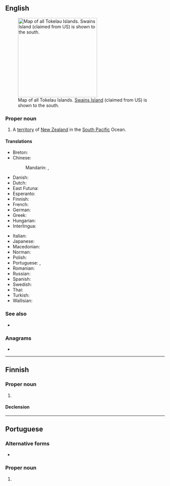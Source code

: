 {{also|tokelau}}
==English==
{{wikipedia}}

[[File:Tokelau Islands.png|thumb|right|250px|Map of all Tokelau Islands. [[Swains Island]] (claimed from US) is shown to the south.]]

===Proper noun===
{{en-proper noun}}

# A [[territory]] of [[New Zealand]] in the [[South Pacific]] Ocean.

====Translations====
{{trans-top|a territory of New Zealand in the Pacific}}
* Breton: {{t|br|Tokelau}}
* Chinese:
*: Mandarin: {{t+|cmn|托克勞|sc=Hani}}, {{t+|cmn|托克劳|tr=Tuōkèláo|sc=Hani}}
* Danish: {{t|da|Tokelau}}
* Dutch: {{t+|nl|Tokelau-eilanden}}
* East Futuna: {{t|fud|Tokelau}}
* Esperanto: {{t|eo|Tokelao}}
* Finnish: {{t+|fi|Tokelau}}
* French: {{t|fr|Tokélaou}}
* German: {{t+|de|Tokelau}}
* Greek: {{t|el|Τοκελάου}}
* Hungarian: {{t|hu|Tokelau-szigetek}}
* Interlingua: {{t|ia|Tokelau}}
{{trans-mid}}
* Italian: {{t|it|Tokelau}}
* Japanese: {{t|ja|トケラウ諸島|tr=トケラウしょとう, tokerau shotō}}
* Macedonian: {{t|mk|Токелау|n|tr=Tokeláu}}
* Norman: {{t|nrf|Tokelau}}
* Polish: {{t+|pl|Tokelau}}
* Portuguese: {{t+|pt|Tokelau|m|f}}, {{t+|pt|Toquelau|m|f}}
* Romanian: {{t+|ro|Tokelau}}
* Russian: {{t|ru|Токелау}}
* Spanish: {{t+|es|Tokelau}}
* Swedish: {{t|sv|Tokelau}}
* Thai: {{t|th|โตเกเลา|tr=dtohgaylao}}
* Turkish: {{t+|tr|Tokelau}}
* Wallisian: {{t|wls|Tokelau}}
{{trans-bottom}}

===See also===
* {{l|en|Appendix:Countries of the world}}

===Anagrams===
* {{anagrams|en|leak out}}

----

==Finnish==

===Proper noun===
{{fi-proper noun}}

# {{l|en|Tokelau}}

====Declension====
{{fi-decl-rosé|Tokelau|a|n=sg}}

----

==Portuguese==

===Alternative forms===
* {{l|pt|Toquelau}}

===Proper noun===
{{pt-proper noun|m|g2=f}}

# {{place|pt|archipelago/and/territory|c/New Zealand|in|ocean/the Pacific Ocean|t1=Tokelau}}